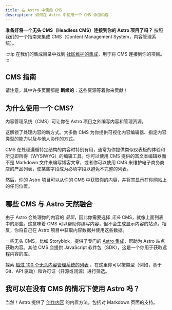 ```yaml
---
title: 在 Astro 中使用 CMS
description: 如何在 Astro 中使用一个 CMS 添加内容
---
```


**准备好将一个无头 CMS（Headless CMS）连接到你的 Astro 项目了吗？** 按照我们的一个指南来集成 CMS（Content Management System，内容管理系统）。

:::tip
在我们的集成目录中找到 [社区维护的集成](https://astro.build/integrations/?search=cms)，用于将 CMS 连接到你的项目。
:::

## CMS 指南

请注意，其中许多页面都是 **断续的**：这些资源等着你来贡献！

<CMSGuidesNav />

## 为什么使用一个 CMS?

内容管理系统（CMS）可让你在 Astro 项目之外编写内容和管理资源。

这解锁了处理内容的新方式。大多数 CMS 为你提供可视化内容编辑器、指定内容类型的能力以及与他人协作的方式。

CMS 在处理遵循特定结构的内容时特别有用，通常为你提供类似仪表板的体验和所见即所得（WYSIWYG）的编辑工具。你可以使用 CMS 提供的富文本编辑器而不是 Markdown 文件来编写博客文章，或者你可以使用 CMS 来维护电子商务商店的产品列表，使某些字段成为必填字段以避免不完整的列表。

然后，你的 Astro 项目可以从你的 CMS 中获取你的内容，并将其显示在你网站上的任何位置。

## 哪些 CMS 与 Astro 天然融合

由于 Astro 会处理你的内容的 _呈现_，因此你需要选择 _无头_ CMS，就像上面列表中的那些。这意味着 CMS 可以帮助你编写内容，但不会生成显示内容的站点。相反，你将自己在 Astro 项目中获取内容数据并使用这些数据。

一些无头 CMS，比如 Storyblok，提供了专门的 [Astro 集成](/zh-cn/guides/integrations-guide/)，帮助为 Astro 站点获取内容。其他 CMS 会提供 JavaScript 软件包（SDK），这是一个你用于获取远程内容的库。

<ReadMore> 探索 [超过 100 个无头内容管理系统的列表](https://jamstack.org/headless-cms/) <Badge text="外部" />，在这里你可以按类型（例如，基于 Git、API 驱动）和许可证（开源或闭源）进行筛选。</ReadMore>

## 我可以在没有 CMS 的情况下使用 Astro 吗？

当然！Astro 提供了 [创作内容](/zh-cn/guides/content/) 的内置方法，包括对 Markdown 页面的支持。
